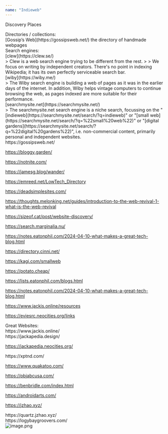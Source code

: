 ```yaml
---
name: "Indieweb"
---
```


Discovery Places

<div class="ml-[2rem] mb-8">
Directories / collections:

<div class="ml-[2rem] mb-8">
[Gossip’s Web](https://gossipsweb.net/) the directory of handmade webpages

</div>
Search engines:

<div class="ml-[2rem] mb-8">
[clew](https://clew.se/)

<div class="ml-[2rem] mb-8">
> Clew is a web search engine trying to be different from the rest.
>
> We focus on writing by independent creators. There's no point in indexing Wikipedia; it has its own perfectly serviceable search bar.

</div>
[wiby](https://wiby.me/)

<div class="ml-[2rem] mb-8">
> The Wiby search engine is building a web of pages as it was in the earlier days of the internet. In addition, Wiby helps vintage computers to continue browsing the web, as pages indexed are more suitable for their performance.

</div>
[searchmysite.net](https://searchmysite.net/)

<div class="ml-[2rem] mb-8">
> The searchmysite.net search engine is a niche search, focussing on the "[indieweb](https://searchmysite.net/search/?q=indieweb)" or "[small web](https://searchmysite.net/search/?q=%22small%20web%22)" or "[digital gardens](https://searchmysite.net/search/?q=%22digital%20gardens%22)", i.e. non-commercial content, primarily personal and independent websites.

</div>
</div>
https://gossipsweb.net/

https://bloggy.garden/

https://notnite.com/

https://jamesg.blog/wander/

https://emreed.net/LowTech_Directory

https://deadsimplesites.com/

https://thoughts.melonking.net/guides/introduction-to-the-web-revival-1-what-is-the-web-revival

https://sizeof.cat/post/website-discovery/

https://search.marginalia.nu/

https://notes.eatonphil.com/2024-04-10-what-makes-a-great-tech-blog.html

https://directory.cinni.net/

https://kagi.com/smallweb

https://potato.cheap/

https://lists.eatonphil.com/blogs.html

https://notes.eatonphil.com/2024-04-10-what-makes-a-great-tech-blog.html

https://www.jackis.online/resources

https://eviesrc.neocities.org/links

</div>
Great Websites:

<div class="ml-[2rem] mb-8">
https://www.jackis.online/

<div class="ml-[2rem] mb-8">
https://jackapedia.design/

https://jackapedia.neocities.org/

</div>
https://xptnd.com/

https://www.quakatoo.com/

https://pbjabcusa.com/

https://benbridle.com/index.html

https://androidarts.com/

https://jzhao.xyz/

<div class="ml-[2rem] mb-8">
https://quartz.jzhao.xyz/

</div>
https://logybaygroovers.com/

<div class="ml-[2rem] mb-8">
<Image src='/asset/image_1738553868155_0.png' alt='image.png' width={431} height={276} />

</div>
</div>
